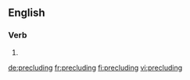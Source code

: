 ==English==

===Verb===
{{head|en|present participle}}

# {{present participle of|preclude|lang=en|nocat=1}}

[[de:precluding]]
[[fr:precluding]]
[[fi:precluding]]
[[vi:precluding]]